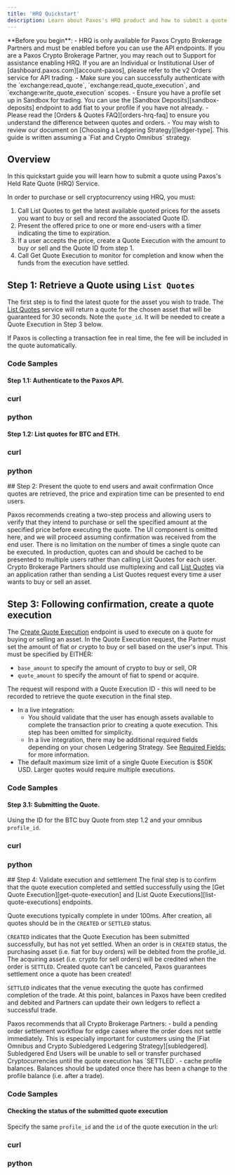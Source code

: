 ```yaml
---
title: 'HRQ Quickstart'
description: Learn about Paxos's HRQ product and how to submit a quote in less than five minutes.
---
```

[account-paxos]: https://dashboard.paxos.com
[list-quotes]: ../../api-reference/quotes/list-quotes
[list-quote-executions]: ../../api-reference/quote-executions/list-quote-executions
[create-quote-execution]: ../../api-reference/quote-executions/create-quote-execution
[get-quote-execution]: ../../api-reference/quote-executions/get-quote-execution
[get-profile-balance]: ../../api-reference/profiles/get-profile-balance
[sandbox-deposits]: ../../api-reference/sandbox-deposits
[orders-hrq-faq]: ../orders-vs-hrq
[ledger-type]: ../ledger-type
[required-fields]: ../ledger-type#required-fields-quote-executions
[subledgered]: ../ledger-type#fiat-omnibus-and-crypto-subledger

<Tip>
**Before you begin**:
- HRQ is only available for Paxos Crypto Brokerage Partners and must be enabled before you can use the API endpoints. If you are a Paxos Crypto Brokerage Partner, you may reach out to Support for assistance enabling HRQ. If you are an Individual or Institutional User of [dashboard.paxos.com][account-paxos], please refer to the v2 Orders service for API trading.
- Make sure you can successfully authenticate with the `exchange:read_quote`, `exchange:read_quote_execution`, and
`exchange:write_quote_execution` scopes.
- Ensure you have a profile set up in Sandbox for trading. You can use the [Sandbox Deposits][sandbox-deposits]
endpoint to add fiat to your profile if you have not already.
- Please read  the [Orders & Quotes FAQ][orders-hrq-faq] to ensure you understand the difference between quotes and orders.
- You may wish to review our document on [Choosing a Ledgering Strategy][ledger-type]. This guide is written assuming a
`Fiat and Crypto Omnibus` strategy.
</Tip>

## Overview
In this quickstart guide you will learn how to submit a quote using Paxos's Held Rate Quote (HRQ) Service.

In order to purchase or sell cryptocurrency using HRQ, you must:
1. Call List Quotes to get the latest available quoted prices for the assets you want to buy or sell and record the
associated Quote ID.
2. Present the offered price to one or more end-users with a timer indicating the time to expiration.
3. If a user accepts the price, create a Quote Execution with the amount to buy or sell and the Quote ID from step 1.
4. Call Get Quote Execution to monitor for completion and know when the funds from the execution have settled.

## Step 1: Retrieve a Quote using `List Quotes`
The first step is to find the latest quote for the asset you wish to trade.
The [List Quotes][list-quotes] service will return a quote for the chosen asset that will be guaranteed for 30 seconds.
Note the `quote_id`. It will be needed to create a Quote Execution in Step 3 below.

<Tip>
If Paxos is collecting a transaction fee in real time, the fee will be included in the quote automatically.
</Tip>

### Code Samples
#### Step 1.1: Authenticate to the Paxos API.

### curl
<Snippet file="_code-samples/_curl/_oauth" />

### python
<Snippet file="_code-samples/_python/_oauth" />

#### Step 1.2: List quotes for BTC and ETH.
### curl
<Snippet file="_code-samples/_curl/_v2-api/_trading/_quotes/_GET-list-quotes" />

### python
<Snippet file="_code-samples/_python/_v2-api/_trading/_quotes/_GET-list-quotes" />
## Step 2: Present the quote to end users and await confirmation
Once quotes are retrieved, the price and expiration time can be presented to end users.

Paxos recommends creating a two-step process and allowing users to verify that they intend to purchase or sell the
specified amount at the specified price before executing the quote. The UI component is omitted here, and we will
proceed assuming confirmation was received from the end user.
<Tip>
There is no limitation on the number of times a single quote can be executed. In production, quotes can and should be cached
to be presented to multiple users rather than calling List Quotes for each user.
Crypto Brokerage Partners should use multiplexing and call [List Quotes][list-quotes] via an application rather than
sending a List Quotes request every time a user wants to buy or sell an asset.
</Tip>

## Step 3: Following confirmation, create a quote execution
The [Create Quote Execution][create-quote-execution] endpoint is used to execute on a quote for buying or selling an asset.
In the Quote Execution request, the Partner must set the amount of fiat or crypto to buy or sell based on the user's input.
This must be specified by EITHER:
  - `base_amount` to specify the amount of crypto to buy or sell, OR
  - `quote_amount` to specify the amount of fiat to spend or acquire.

The request will respond with a Quote Execution ID - this will need to be recorded to retrieve the quote execution in the
final step.
<Tip>
- In a live integration:
  - You should validate that the user has enough assets available to complete the transaction prior to
  creating a quote execution. This step has been omitted for simplicity.
  - In a live integration, there may be additional required fields depending on your chosen Ledgering Strategy. See
  [Required Fields:][required-fields] for more information.
- The default maximum size limit of a single Quote Execution is $50K USD. Larger quotes would require multiple executions.
</Tip>

### Code Samples

#### Step 3.1: Submitting the Quote.
Using the ID for the BTC buy Quote from step 1.2 and your omnibus `profile_id`.
### curl
<Snippet file="_code-samples/_curl/_v2-api/_trading/_quote-executions/_POST-create-quote-execution" />

### python
<Snippet file="_code-samples/_python/_v2-api/_trading/_quote-executions/_POST-create-quote-execution" />
## Step 4: Validate execution and settlement
The final step is to confirm that the quote execution completed and settled successfully using the
[Get Quote Execution][get-quote-execution] and [List Quote Executions][list-quote-executions] endpoints.

Quote executions typically complete in under 100ms. After creation, all quotes should be in the `CREATED` or `SETTLED`
status.

`CREATED` indicates that the Quote Execution has been submitted successfully, but has not yet settled.
When an order is in `CREATED` status, the purchasing asset (i.e. fiat for buy orders) will be debited from the profile_id.
The acquiring asset (i.e. crypto for sell orders) will be credited when the order is `SETTLED`.
Created quote can’t be canceled, Paxos guarantees settlement once a quote has been created!

`SETTLED` indicates that the venue executing the quote has confirmed completion of the trade. At this point, balances
in Paxos have been credited and debited and Partners can update their own ledgers to reflect a successful trade.

<Tip>
Paxos recommends that all Crypto Brokerage Partners:
- build a pending order settlement workflow for edge cases where the order does not settle immediately. This is
especially important for customers using the [Fiat Omnibus and Crypto Subledgered Ledgering Strategy][subledgered].
Subledgered End Users will be unable to sell or transfer purchased Cryptocurrencies until the quote execution has `SETTLED`.
- cache profile balances. Balances should be updated once there has been a change to the profile balance (i.e. after a trade).
</Tip>

### Code Samples

#### Checking the status of the submitted quote execution
Specify the same `profile_id` and the `id` of the quote execution in the url:
### curl
<Snippet file="_code-samples/_curl/_v2-api/_trading/_quote-executions/_GET-get-quote-execution" />

### python
<Snippet file="_code-samples/_python/_v2-api/_trading/_quote-executions/_GET-get-quote-execution" />
